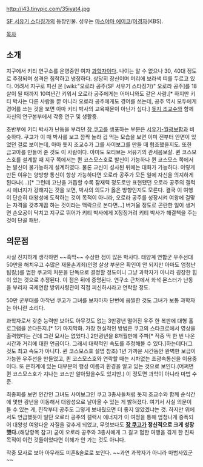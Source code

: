 http://i43.tinypic.com/35iyat4.jpg

[[SF 서유기 스타징가]]의 등장인물. 성우는 [[마스야마 에이코]]/[[이경자]](KBS).

[[목차]]
== 소개 ==

지구에서 키티 연구소를 운영중인 여자 [[과학자]]이다. 나이는 알 수 없으나 30, 40대 정도로 추정되며 성격은 침착하고 냉정하다. 상당히 장신이며 머리에 보라색 띠를 두르고 있다. 어려서 지구로 피신 온 [wiki:"오로라 공주(SF 서유기 스타징가)" 오로라 공주]를 18살이 될 때까지 10여년간 키워서 오로라 공주에게는 어머니와도 같은 사람.[* 하지만 키티 박사는 다른 사람들 뿐 아니라 오로라 공주에게도 경어를 쓰는데, 공주 역시 모두에게 경어를 쓰는 것을 보면 아마 키티 박사의 교육때문이 아닌가 싶다.] [[돗지 조교수]]와 함께 자신의 연구본부에서 각종 연구 및 생활중.

초반부에 키티 박사가 난동을 부리던 [[장 쿠고]]를 생포하는 부분은 [[서유기-월광보합]]과 비슷하다. 쿠고가 이 때 박사를 보고 깜짝 놀라 겁 먹는 모습을 보면 이미 전부터 안면이 있었던 걸로 보이는데, 아마 돗지 조교수가 그를 사이보그를 만들 때 협조했을지도. 또한 금고아를 만들어 준 것도 이 사람이다. 아마도 모티브는 서유기의 관세음보살. 퀸 코스모스호를 설계할 때 지구 쪽에서는 퀸 코스모스호로 발신이 가능하나 퀸 코스모스 쪽에서는 발신이 불가능하게 설계하였다. 물론 교신이 성사된 뒤에는 대화가 가능하다. 이렇게 만든 이유는 양방향 통신이 항상 가능하다면 오로라 공주가 모든 일에 자신을 의지하게 된다나(…)[* 그런데 고난을 거듭할 수록 잠재력 정도로만 표현됐던 오로라 공주의 갤럭시 에너지가 강해지는 것을 보면, 박사의 의도가 옳은 방향인지도 모른다. 결국 이 여행이 단순히 대왕성에 도착하는 것이 목적이 아니라, 오로라 공주를 성장시켜 여왕에 걸맞는 자격을 갖추게끔 하는 것이라는 맥락으로 본다면...] 버거울 정도로 곤란한 일이 생겨면 손오공이 닥치고 지구로 뛰어가 키티 박사에게 X징징거려 키티 박사가 해결책을 주는 것이 단골 패턴.
== 의문점 ==

사실 진지하게 생각하면 ~~흑막~~ 수상한 점이 많은 박사다. 태양계 연합군 우주선대 50만을 해치우고 수많은 재물손괴죄(인명 살상 부분은 확인이 안 되지만 아마도 엄청난 팀킬;)를 범한 쿠고의 처분을 단독으로 결정할 정도이니 그냥 과학자가 아니라 굉장한 힘이 있는 것으로 추정된다. 이 점은 뒤에 증명된다. 연구소 근처에서 화석 몬스터가 난동을  부리자 국제연합 방위사령관이 직접 피신하시라고 연락할 정도.

50만 군부대를 아작낸 쿠고가 그녀를 보자마자 단번에 움찔한 것도 그녀가 보통 과학자는 아니란 소리다. 
 
과학자로서 갖춘 능력만 보아도 아무것도 없는 3만광년 떨어진 우주 한 복판에 대형 홀로그램을 쏜다든지.[* 1기 마지막화. 가장 현실적인 방법은 쿠고의 스타크로에서 영상을 출력했다는 건데 그런 묘사는 없었다.] 2만광년을 8개월만에 주파[* 작중 딱 한 번 나온 시간과 거리에 대한 언급이다. 그래서 대략적인 속도를 추정해볼 수 있다.]하는데다(그것도 최고 속도가 아니다. 퀸 코스모스호 설명 참조) 1년 가까운 시간동안 완벽한 보급이 가능한 우주선을 만들었고, 퀸 코스모스호와 연락할 때는 시차없는 초광속통신을 이용중이다. 또 은하계에 있는 대부분의 행성 이름과 환경을 알고 있는 것으로 보인다.(어쩌면 퀸 코스모스호가 지나는 코스만 알아뒀을수도 있지만.) 이 정도면 과학이 아니라 마법 수준.

최종회를 보면 인간인 그녀도 사이보그인 쿠고 3총사들처럼 돗지 조교수와 함께 순식간에 몇만 광년을 이동해서 대왕성으로 날아올 수 있는 게 밝혀졌다. 여기서 사실 의문이 들 수 있는 게, 진작부터 공주도 그렇게 보내줬으면 더 좋지 않았겠냐는 것. 
하지만 위에서도 언급했듯이 일단 오로라 공주의 갤럭시 에너지가 이 여정을 통해 엄청나게 증폭되어 대왕성 여왕다운 자질을 갖추게 되었고, 무엇보다도 '''[[장 쿠고]]가 정신적으로 크게 성장했다.'''(해당항목 참고) 굳이 오로라 공주와 3총사에게 그 길고 험한 여행을 겪게 한 진짜 목적이 이런 것들이었다면 이해가 안 가는 것도 아니다.

작중 묘사로 보아 아무래도 미혼&솔로로 보인다. ~~과연 과학자가 아니라 마법사였군~~
